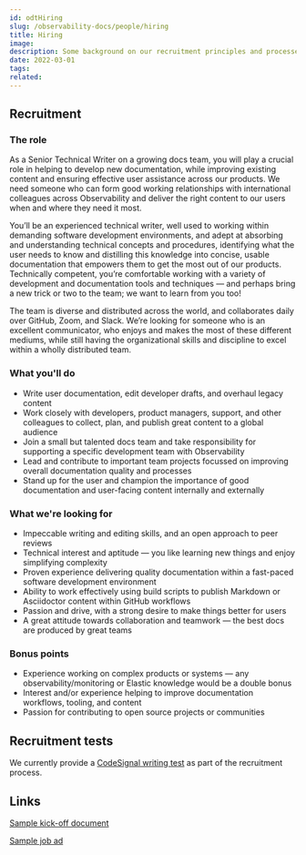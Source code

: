 ---
id: odtHiring
slug: /observability-docs/people/hiring
title: Hiring
image:
description: Some background on our recruitment principles and processes.
date: 2022-03-01
tags:
related:
---

<DocCallOut color="warning" title="This page is under construction..." />

## Recruitment

### The role
As a Senior Technical Writer on a growing docs team, you will play a crucial role in helping to develop new documentation, while improving existing content and ensuring effective user assistance across our products. We need someone who can form good working relationships with international colleagues across Observability and deliver the right content to our users when and where they need it most.

You’ll be an experienced technical writer, well used to working within demanding software development environments, and adept at absorbing and understanding technical concepts and procedures, identifying what the user needs to know and distilling this knowledge into concise, usable documentation that empowers them to get the most out of our products. Technically competent, you’re comfortable working with a variety of development and documentation tools and techniques — and perhaps bring a new trick or two to the team; we want to learn from you too!

The team is diverse and distributed across the world, and collaborates daily over GitHub, Zoom, and Slack. We’re looking for someone who is an excellent communicator, who enjoys and makes the most of these different mediums, while still having the organizational skills and discipline to excel within a wholly distributed team.

### What you'll do
- Write user documentation, edit developer drafts, and overhaul legacy content
- Work closely with developers, product managers, support, and other colleagues to collect, plan, and publish great content to a global audience
- Join a small but talented docs team and take responsibility for supporting a specific development team with Observability
- Lead and contribute to important team projects focussed on improving overall documentation quality and processes
- Stand up for the user and champion the importance of good documentation and user-facing content internally and externally

### What we're looking for
- Impeccable writing and editing skills, and an open approach to peer reviews
- Technical interest and aptitude — you like learning new things and enjoy simplifying complexity
- Proven experience delivering quality documentation within a fast-paced software development environment
- Ability to work effectively using build scripts to publish Markdown or Asciidoctor content within GitHub workflows
- Passion and drive, with a strong desire to make things better for users
- A great attitude towards collaboration and teamwork — the best docs are produced by great teams

### Bonus points
- Experience working on complex products or systems — any observability/monitoring or Elastic knowledge would be a double bonus
- Interest and/or experience helping to improve documentation workflows, tooling, and content
- Passion for contributing to open source projects or communities

## Recruitment tests
We currently provide a [CodeSignal writing test][2] as part of the recruitment process.

## Links
[Sample kick-off document][0]

[Sample job ad][1]

[0]: https://docs.google.com/document/d/19vuVmDFdsyADWUdOf23qjiBdW5NY7-GY6NRXGXkj980/edit#heading=h.k1c3gy7ps0tb
[1]: https://docs.google.com/document/d/1PgGy-vehiXPaSmJNF3G1yaTD12RDu7cyyAANCyEjbd4/edit
[2]: https://app.codesignal.com/client-dashboard/tests/BfBk9X3wRr2R2QRSE?tab=tasks
